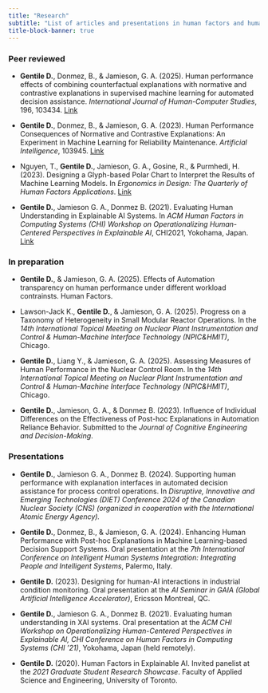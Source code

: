 ```yaml
---
title: "Research"
subtitle: "List of articles and presentations in human factors and human-AI collaboration"
title-block-banner: true
---
```


##### 

### Peer reviewed

-   **Gentile D.**, Donmez, B., & Jamieson, G. A. (2025). Human performance effects of combining counterfactual explanations with normative and contrastive explanations in supervised machine learning for automated decision assistance. *International Journal of Human-Computer Studies*, 196, 103434. [Link](https://www.sciencedirect.com/science/article/pii/S1071581924002179)

-   **Gentile D.**, Donmez, B., & Jamieson, G. A. (2023). Human Performance Consequences of Normative and Contrastive Explanations: An Experiment in Machine Learning for Reliability Maintenance. *Artificial Intelligence*, 103945. [Link](https://www.sciencedirect.com/science/article/pii/S0004370223000917)

-   Nguyen, T., **Gentile D.**, Jamieson, G. A., Gosine, R., & Purmhedi, H. (2023). Designing a Glyph-based Polar Chart to Interpret the Results of Machine Learning Models. In *Ergonomics in Design: The Quarterly of Human Factors Applications*. [Link](https://journals.sagepub.com/doi/abs/10.1177/10648046231166047)

-   **Gentile D.**, Jamieson G. A., Donmez B. (2021). Evaluating Human Understanding in Explainable AI Systems. In *ACM Human Factors in Computing Systems (CHI) Workshop on Operationalizing Human-Centered Perspectives in Explainable AI*, CHI2021, Yokohama, Japan. [Link](https://hfast.mie.utoronto.ca/wp-content/uploads/HCXAI2021_paper_25.pdf)

### In preparation

-   **Gentile D.**, & Jamieson, G. A. (2025). Effects of Automation transparency on human performance under different workload contrainsts. Human Factors.

-   Lawson-Jack K., **Gentile D.**, & Jamieson, G. A. (2025). Progress on a Taxonomy of Heterogeneity in Small Modular Reactor Operations. In the *14th International Topical Meeting on* *Nuclear Plant Instrumentation and Control & Human-Machine Interface Technology (NPIC&HMIT)*, Chicago.

-   **Gentile D.**, Liang Y., & Jamieson, G. A. (2025). Assessing Measures of Human Performance in the Nuclear Control Room. In the *14th International Topical Meeting on* *Nuclear Plant Instrumentation and Control & Human-Machine Interface Technology (NPIC&HMIT)*, Chicago.

-   **Gentile D.**, Jamieson, G. A., & Donmez B. (2023). Influence of Individual Differences on the Effectiveness of Post-hoc Explanations in Automation Reliance Behavior. Submitted to the *Journal of Cognitive Engineering and Decision-Making*.

### Presentations

-   **Gentile D.**, Jamieson G. A., Donmez B. (2024). Supporting human performance with explanation interfaces in automated decision assistance for process control operations. In *Disruptive, Innovative and Emerging Technologies (DIET) Conference 2024 of the Canadian Nuclear Society (CNS) (organized in cooperation with the International Atomic Energy Agency).*

-   **Gentile D.**, Donmez, B., & Jamieson, G. A. (2024). Enhancing Human Performance with Post-hoc Explanations in Machine Learning-based Decision Support Systems. Oral presentation at the *7th International Conference on Intelligent Human Systems Integration: Integrating People and Intelligent Systems*, Palermo, Italy.

-   **Gentile D.** (2023). Designing for human-AI interactions in industrial condition monitoring. Oral presentation at the *AI Seminar in GAIA (Global Artificial Intelligence Accelerator)*, Ericsson Montreal, QC.

-   **Gentile D.**, Jamieson G. A., Donmez B. (2021). Evaluating human understanding in XAI systems. Oral presentation at the *ACM CHI Workshop on Operationalizing Human-Centered Perspectives in Explainable AI, CHI Conference on Human Factors in Computing Systems (CHI '21)*, Yokohama, Japan (held remotely).

-   **Gentile D.** (2020). Human Factors in Explainable AI. Invited panelist at the *2021 Graduate Student Research Showcase*. Faculty of Applied Science and Engineering, University of Toronto.
